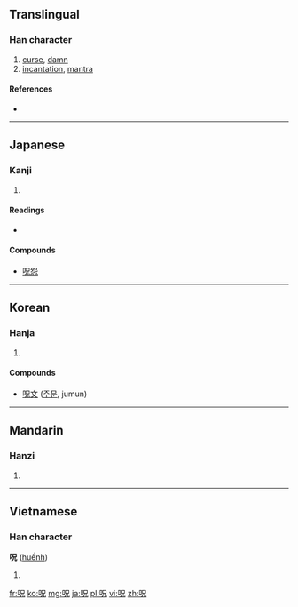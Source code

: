 {{also|咒}}
==Translingual==

===Han character===
{{Han char|rn=30|rad=口|as=05|sn=8|four=|canj=口口竹山 (RRHU)}}

# [[curse]], [[damn]]
# [[incantation]], [[mantra]]

====References====
* {{Han ref|kx=0182.020|dkj=03443|dj=0401.020|hdz=10601.030|uh=546A|ud=21610}}

----

==Japanese==

===Kanji===
{{ja-kanji|grade=|rs=口05}}

# {{defn|lang=ja|sort=口05}}

====Readings====
* {{ja-readings|on=[[じゅ]] (ju), [[しゅう]] (shū)|kun=[[のろう]] (norou), [[のろい]] (noroi)}}

====Compounds====
* [[呪怨]]

----

==Korean==

===Hanja===
{{ko-hanja|hangeul=[[주]]|rv=ju|mr=chu}}

# {{defn|lang=ko|sort=口05}}

====Compounds====
* [[呪文]] ([[주문]], jumun)

----

==Mandarin==

===Hanzi===
{{cmn-hanzi|pin=[[zhòu]] ([[zhou4]])|wg=chou<sup>4</sup>}}

# {{defn|lang=cmn|sort=口05}}

----

==Vietnamese==

===Han character===
'''呪''' ([[huếnh]])

# {{defn|lang=vi}}

[[fr:呪]]
[[ko:呪]]
[[mg:呪]]
[[ja:呪]]
[[pl:呪]]
[[vi:呪]]
[[zh:呪]]